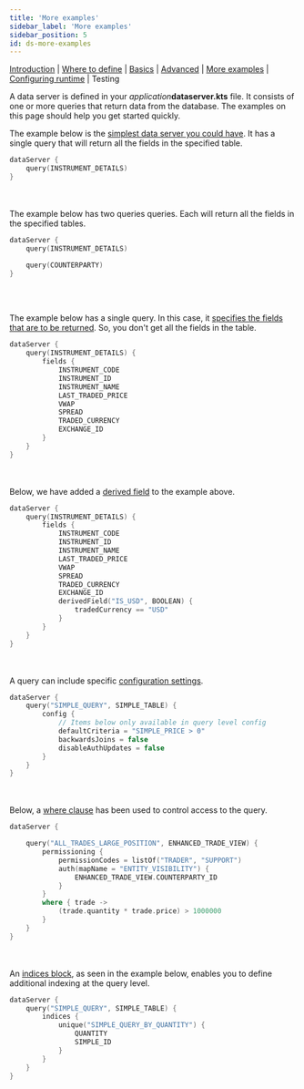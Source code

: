 ```yaml
---
title: 'More examples'
sidebar_label: 'More examples'
sidebar_position: 5
id: ds-more-examples
---
```



[Introduction](/creating-applications/defining-your-application/user-interface/data-servers/data-servers/) | [Where to define](/creating-applications/defining-your-application/user-interface/data-servers/ds-where-to-define/) | [Basics](/creating-applications/defining-your-application/user-interface/data-servers/ds-technical-details/) |  [Advanced](/creating-applications/defining-your-application/user-interface/data-servers/ds-advanced-technical-details/) | [More examples](/creating-applications/defining-your-application/user-interface/data-servers/ds-more-examples/) | [Configuring runtime](/creating-applications/defining-your-application/user-interface/data-servers/ds-configure-runtime/) | Testing

A data server is defined in your _application_**dataserver.kts** file.  It consists of one or more queries that return data from the database. The examples on this page should help you get started quickly.

The example below is the [simplest data server you could have](/creating-applications/defining-your-application/user-interface/data-servers/ds-technical-details/#the-simplest-possible-definition). It has a single query that will return all the fields in the specified table.


```kotlin
dataServer {
    query(INSTRUMENT_DETAILS)
}

```


&nbsp;  
&nbsp;  
The example below has two queries queries. Each will return all the fields in the specified tables. 

```kotlin
dataServer {
    query(INSTRUMENT_DETAILS)

    query(COUNTERPARTY)
}
```


&nbsp;  
&nbsp;  

The example below has a single query. In this case, it [specifies the fields that are to be returned](/creating-applications/defining-your-application/user-interface/data-servers/ds-technical-details/#specifying-fields). So, you don't get all the fields in the table.

```kotlin
dataServer {
    query(INSTRUMENT_DETAILS) {
        fields {
            INSTRUMENT_CODE
            INSTRUMENT_ID
            INSTRUMENT_NAME
            LAST_TRADED_PRICE
            VWAP
            SPREAD
            TRADED_CURRENCY
            EXCHANGE_ID
        }
    }
}
```

 
&nbsp;  
&nbsp;  
Below, we have added a [derived field](/creating-applications/defining-your-application/user-interface/data-servers/ds-technical-details/#derived-fields) to the example above.  
```kotlin
dataServer {
    query(INSTRUMENT_DETAILS) {
        fields {
            INSTRUMENT_CODE
            INSTRUMENT_ID
            INSTRUMENT_NAME
            LAST_TRADED_PRICE
            VWAP
            SPREAD
            TRADED_CURRENCY
            EXCHANGE_ID
            derivedField("IS_USD", BOOLEAN) {
                tradedCurrency == "USD"
            }
        }
    }
}
```
&nbsp;  
&nbsp;  
A query can include specific [configuration settings](/creating-applications/defining-your-application/user-interface/data-servers/ds-technical-details/#configuration-settings).


```kotlin
dataServer {
    query("SIMPLE_QUERY", SIMPLE_TABLE) {
        config {
            // Items below only available in query level config
            defaultCriteria = "SIMPLE_PRICE > 0"
            backwardsJoins = false
            disableAuthUpdates = false
        }
    }
}
```


&nbsp;  
&nbsp;  
Below, a [where clause](/creating-applications/defining-your-application/user-interface/data-servers/ds-technical-details/#where-clauses) has been used to control access to the query. 
```kotlin
dataServer {

    query("ALL_TRADES_LARGE_POSITION", ENHANCED_TRADE_VIEW) {
        permissioning {
            permissionCodes = listOf("TRADER", "SUPPORT")
            auth(mapName = "ENTITY_VISIBILITY") {
                ENHANCED_TRADE_VIEW.COUNTERPARTY_ID
            }
        }
        where { trade -> 
            (trade.quantity * trade.price) > 1000000 
        }
    }
}
```


&nbsp;  
&nbsp;  
An [indices block](/creating-applications/defining-your-application/user-interface/data-servers/ds-technical-details/#indices), as seen in the example below, enables you to define additional indexing at the query level.

```kotlin
dataServer {
    query("SIMPLE_QUERY", SIMPLE_TABLE) {
        indices {
            unique("SIMPLE_QUERY_BY_QUANTITY") {
                QUANTITY
                SIMPLE_ID
            }
        }
    }
}
```
&nbsp;  

